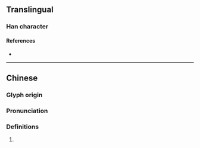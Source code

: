 {{character info}}
==Translingual==

===Han character===
{{Han char|rn=64|rad=手|as=09|sn=12|four=51066|canj=QMRW|ids=⿰扌畐}}

====References====
* {{Han ref|kx=0441.120|dkj=12334|dj=0792.070|hdz=31913.050|uh=63CA|ud=25546|bh=D95C|bd=55644}}

----

==Chinese==
{{zh-forms}}

===Glyph origin===
{{Han etym}}

===Pronunciation===
{{zh-pron
|m=pì
|c=bik1
|mc=y
|oc=y
|cat=
}}

===Definitions===
{{zh-hanzi}}

# {{rfdef|zh}}